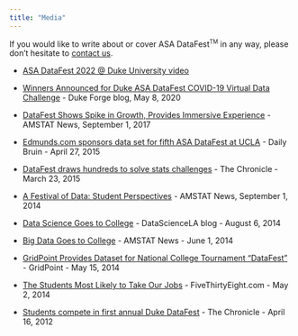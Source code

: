 ```yaml
---
title: "Media"
---
```



If you would like to write about or cover ASA DataFest<sup><small>TM</small></sup> in any way, please don't hesitate to [contact us](mailto:alexander.fisher@duke.edu).

- [ASA DataFest 2022 @ Duke University video](https://youtu.be/5oG0UAHRWOk)

- [Winners Announced for Duke ASA DataFest COVID-19 Virtual Data Challenge](https://forge.duke.edu/blog/winners-announced-duke-asa-datafest-covid-19-virtual-data-challenge) - Duke Forge blog, May 8, 2020

- [DataFest Shows Spike in Growth, Provides Immersive Experience](http://magazine.amstat.org/blog/2017/09/01/datafest-2/) - AMSTAT News, September 1, 2017

- [Edmunds.com sponsors data set for fifth ASA DataFest at UCLA](http://dailybruin.com/2015/04/27/edmunds-com-sponsors-data-set-for-fifth-asa-datafest-at-ucla/) - Daily Bruin - April 27, 2015

- [DataFest draws hundreds to solve stats challenges](http://www.dukechronicle.com/article/2015/03/datafest-draws-hundreds-solve-stats-challenges) - The Chronicle - March 23, 2015

- [A Festival of Data: Student Perspectives](http://magazine.amstat.org/blog/2014/09/01/sept2014-pres-column/) - AMSTAT News, September 1, 2014

- [Data Science Goes to College](http://datascience.la/data-science-goes-to-college-with-datafest/) - DataScienceLA blog - August 6, 2014

- [Big Data Goes to College](http://magazine.amstat.org/blog/2014/06/01/datafest/) - AMSTAT News - June 1, 2014

- [GridPoint Provides Dataset for National College Tournament “DataFest”](https://www.gridpoint.com/gridpoint-provides-dataset-for-national-college-tournament-datafest/) - GridPoint - May 15, 2014

- [The Students Most Likely to Take Our Jobs](http://fivethirtyeight.com/datalab/the-students-most-likely-to-take-our-jobs/) - FiveThirtyEight.com - May 2, 2014

- [Students compete in first annual Duke DataFest](http://www.dukechronicle.com/articles/2012/04/16/students-compete-first-annual-duke-datafest#.VNL0wFXF-SQ) - The Chronicle - April 16, 2012